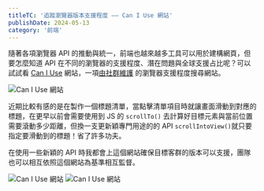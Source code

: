 ```yaml
---
titleTC: '追蹤瀏覽器版本支援程度 —— Can I Use 網站'
publishDate: 2024-05-13
category: '前端'
---
```


隨著各項瀏覽器 API 的推動與統一，前端也越來越多工具可以用於建構網頁，但要怎麼知道 API 在不同的瀏覽器的支援程度、潛在問題與全球支援占比呢？可以試試看 [Can I Use](https://caniuse.com/) 網站，一項[由社群維護](https://github.com/Fyrd/caniuse) 的瀏覽器支援程度搜尋網站。

![Can I Use 網站](./caniuse-overview.webp)

近期比較有感的是在製作一個標題清單，當點擊清單項目時就讓畫面滑動到對應的標題，在更早以前會需要使用到 JS 的 `scrollTo()` 去計算好目標元素與當前位置需要滾動多少距離，但換一支更新穎專門用途的的 API `scrollIntoView()`就只要指定要滑動到的標題！省了許多功夫。

在使用一些新穎的 API 時我都會上這個網站確保目標客群的版本可以支援，團隊也可以相互依照這個網站為基準相互監督。

![Can I Use 網站](./caniuse-date-relative.webp)
![Can I Use 網站](./caniuse-detail-version.webp)
